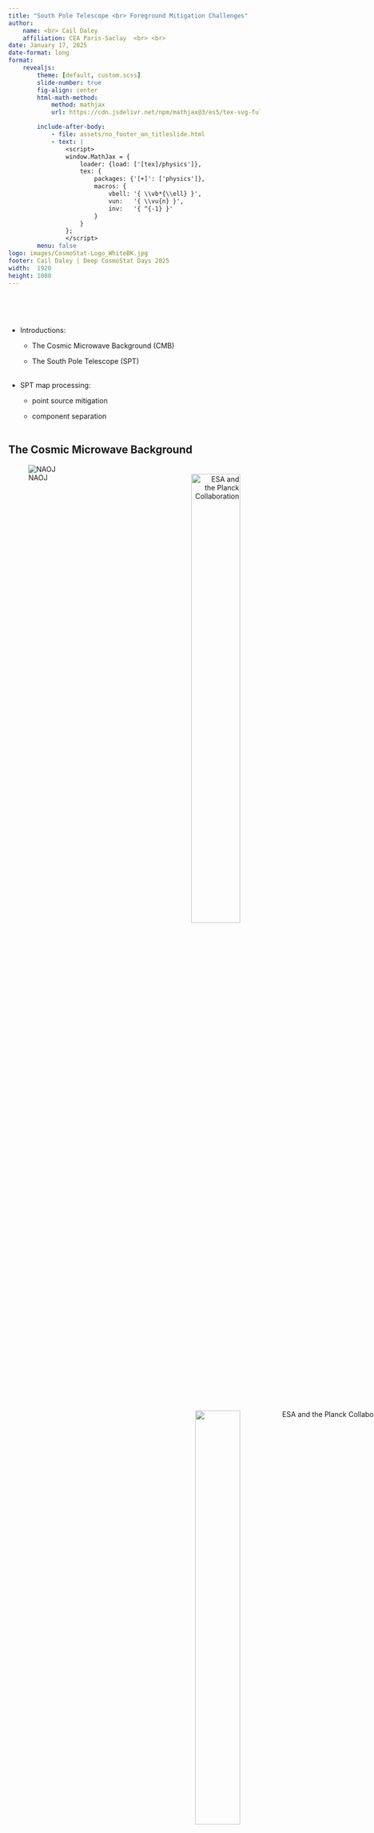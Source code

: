 ```yaml
---
title: "South Pole Telescope <br> Foreground Mitigation Challenges"
author: 
    name: <br> Cail Daley
    affiliation: CEA Paris-Saclay  <br> <br>
date: January 17, 2025
date-format: long
format: 
    revealjs:
        theme: [default, custom.scss]
        slide-number: true
        fig-align: center
        html-math-method: 
            method: mathjax
            url: https://cdn.jsdelivr.net/npm/mathjax@3/es5/tex-svg-full.js

        include-after-body: 
            - file: assets/no_footer_on_titleslide.html
            - text: |
                <script>
                window.MathJax = {
                    loader: {load: ['[tex]/physics']},
                    tex: {
                        packages: {'[+]': ['physics']},
                        macros: {
                            vbell: '{ \\vb*{\\ell} }',
                            vun:   '{ \\vu{n} }',
                            inv:   '{ ^{-1} }'
                        }
                    }
                };
                </script>
        menu: false
logo: images/CosmoStat-Logo_WhiteBK.jpg
footer: Cail Daley | Deep CosmoStat Days 2025 
width:  1920
height: 1080
---
```



## 

<br>
<br>

- Introductions:

  - The Cosmic Microwave Background (CMB)

  - The South Pole Telescope (SPT) <br><br>

- SPT map processing:

    - point source mitigation

    - component separation  <br><br>

## The Cosmic Microwave Background {.center}

<!-- ::: {layout="[[-1, 1, -1], [-1, 1, -1]]" style="text-align:center"} -->
<!-- ::: {layout="[[1], [1]]" style="text-align:center"} -->

 <!-- style="margin-left:-1180px;margin-top:-30px" -->

::: {.fitcenter .text-left}
![NAOJ](images/cosmic_history.jpg)
:::

::: {style="text-align:right"}

::: {.r-stack}

![[ESA and the Planck Collaboration]{.credit style="margin-right:-305px;margin-top:-108px"}](images/Planck_2018_T_CMB.png){.fragment .fade-out fragment-index=0 style="margin-top:-30px;width:48%"}

::: {.fragment fragment-index=0 .current-visible style="margin-top:-30px"}
![[]{.credit style="margin-right:-245px;margin-top:-82px"}](images/Planck_2018_lens_v3.png){width=46.08%}
:::

:::

:::

## {data-background="images/Lunar-Eclipse-South-Pole.png" data-background-size="cover" data-background-position="center" footer='false'}

:::::::::::::: {.columns}
::: {.column width=35%}
### [The South Pole <br> Telescope]{style="font-size:1.1em;margin-left:-60px;margin-top:-50px;color:white;float:left"} 
:::
::: {.column width=65%}
<!-- ![](figures/survey_footprints.png){style="width:400px;float:right;margin-right:20px;margin-top:-40px;"} -->
![](images/251216_edfs_survey_footprints.png){style="width:53%;float:right;margin-right:-70px;margin-top:-90px;"}
:::
::::::::::::::

:::::::::::::: {.columns}
::: {.column width=50%}

:::
::: {.column style="width:50%;;margin-top:050px;text-align:right;color:white"}

3 bands: \ \ \ \  95, \ &thinsp; 150, &thinsp;  220 GHz &thinsp;  \ \ 
resolution:\  1.6, &thinsp; &thinsp; 1.2, \ \ \  1.0 arcmin
:::
::::::::::::::

[Photo Credit: Aman Chokshi]{.credit style='color:white;text-align:left;font-size:0.7em;margin-top:290px'}


## SPT maps

![](images/250114_edfs_patch_t_90GHz.png){style="width:53.5%;z-index:2;position:relative"} ![](images/250114_edfs_patch_e_90GHz.png){style="width:53.5%;z-index:1;margin-left:-148px;position:relative"}

## SPT maps

![](images/250114_edfs_patch_t_150GHz.png){style="width:53.5%;z-index:2;position:relative"} ![](images/250114_edfs_patch_e_150GHz.png){style="width:53.5%;z-index:1;margin-left:-148px;position:relative"}


## SPT maps

![](images/250114_edfs_patch_t_220GHz.png){style="width:53.5%;z-index:2;position:relative"} ![](images/250114_edfs_patch_e_220GHz.png){style="width:53.5%;z-index:1;margin-left:-148px;position:relative"}

## Extragalactic CMB foregrounds

:::::::::::::: {.columns}
::: {.column style="width:40%;margin-top:100px"}

### Components:

- point-sources

    - radio (falling spectrum)

    - dusty (rising spectrum; CIB)

- Sunyaev Zel'dovich (clusters)

    - temperature (falling*)
    
    - polarization (same as CMB)

:::
::: {.column style="width:60%;text-align:center"}
![ [[Dunkley et al. (2013)](https://arxiv.org/abs/1301.0776)]{.credit style="margin-top:-30px"}](images/dunkley_etal13.png)
:::
::::::::::::::


## SPT map filtering


:::::::::::::: {.columns}
::: {.column style="width:50%"}

SPT performs constant-decl. scans of the sky; scans recorded as 1D '**timestreams**'.

<br> 

Timestreams are binned into pixels after various filters are applied:

- Low-pass

- High-pass (fit sines & cosines)

- Polynomial fit


:::
::: {.column style="width:50%;margin-top:-110px"}

::: {.r-stack}

::: {.fragment .fade-out fragment-index=0}
![](images/250116_edfs_patch_onlinemaps_90GHz.png)
:::

::: {.fragment fragment-index=0 .current-visible}
![](images/250116_edfs_patch_pointsource_masking_90GHz.png)
:::

::: {.fragment fragment-index=1 .current-visible}
![](images/250116_edfs_patch_source_template_90GHz_vlim=300uK.png)
:::

::: {.fragment fragment-index=2 .current-visible}
![](images/250116_edfs_patch_source_template_90GHz_vlim=30uK.png)
:::

::: {.fragment fragment-index=3 .current-visible}
![](images/250116_edfs_patch_source_template_90GHz_vlim=3uK.png)
:::


:::

:::

::::::::::::::

[Ignore point source regions when applying filters to avoid "filtering wings."]{.fragment fragment-index=0}

::: {.fragment fragment-index=1}
- but doing so couples effective filtering and CMB!
:::


## Point source mitigation: inpainting

:::::::::::::: {.columns}
::: {.column style="width:50%;margin-top:30px"}

Replace point sources with Gaussian constrained realization of the CMB:

::: {style="margin-left:-30px;margin-top:80px"}
$$
X_1^{\rm inp} = X_1^{\rm sim} + \vb C_{12} \vb C_{22} ^{-1} \qty(X_1^{\rm data} - X_1^{\rm sim})
$$
:::

:::
::: {.column style="width:50%;"}
![[Before & after inpainting (credit: Yuuki Omori, thesis)]{.credit .caption-left style="text-align:left"}](images/omori_thesis17_inpainting.png)

[1]{style="display:block;position:relative;color:red;margin-top:-280px;margin-left:220px"}

[2]{style="display:block;position:relative;color:red;margin-top:-215px;margin-left:220px"}

:::
::::::::::::::

<br>

::: {.fragment}
Preserves 2-point statistics by construction, but not higher-order information...

$\implies$ lensing (4-pt) estimator is biased towards zero.

<br>

Instead, subtract source template and bias-harden against point sources in the lensing estimator.

:::


## Component separation

Scale-dependent linear combination (LC) of frequency bands to:

- minimize variance noise and foregrounds (MV-LC)

\ \ \ \ and optionally,

- null contribution from a specific frequency response (constrained-LC)

:::::::::::::: {.columns}
::: {.column .fragment  style="width:50%"}

$$
X_{\vbell}^\textrm{MV-LC} = \sum_{i} \mathbb W_{\vbell}^{i} X_{\vbell}^{i}
$$

::: {style="text-align:center"}
where
:::

$$
\mathbb W_{\vbell}  = \frac{\mathbb C_{\vbell} \inv \mathbb A_s}{\mathbb A_s^\dagger \mathbb C_{\vbell} \inv \mathbb A_s},
\qquad \sum_i \mathbb W_{\vbell}^{i} = 1.
$$

:::
::: {.column .fragment style="width:50%;margin-top:40px"}

::: {style="margin-left:250px;text-align:left"}
$\mathbb A_s = [1 \ 1 \ 1]$ <br>
frequency response of the CMB

<br>

$\mathbb C_{\vbell}$: \ $3 \times 3 \times \ell_{\rm max}$ <br>
per-frequency foreground & noise covariance at each $\ell$

:::

:::
::::::::::::::

## Component separation covariance

![](images/reichardt_etal21_spectra_bestfit.png){width=67%} [Reichardt et al. (2021)](https://arxiv.org/abs/2002.06197)

## Component separation weights

::: {.fitcenter}
![](images/ilc_weights_1d.png){width=80%}
:::

## Component separation noise {visibility="hidden"}
::: {.fitcenter}


::: {.r-stack}
::: {.fragment .fade-out fragment-index=0}
![](images/ilc_residuals_1d_TT.png){width=80%}
:::

::: {.fragment fragment-index=0}
![](images/ilc_residuals_1d_EE.png){width=80%}
:::
:::

:::

## Component separation spectra

::: {.fitcenter}


::: {.r-stack}
::: {.fragment .fade-out fragment-index=0}
![](images/ilc_spectra_comparison_TT.png){width=80%}
:::

::: {.fragment fragment-index=0}
![](images/ilc_spectra_comparison_EE.png){width=80%}
:::
:::

:::


## Summary

::: {style="line-height:2em"}

- Most CMB foregrounds have different spectral response than CMB.

- SPT foregrounds should be extragalactic, allowing for simple component separation techniques.

    - linear combination of bands using analytic weights

- Solutions are less obvious for point sources (and interaction with our filtering) 

    - exploring source template subtraction

- If you have critiques of or suggestions to improve these approaches, <br> I want to hear them!
:::

## Backup